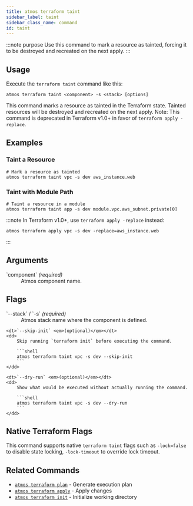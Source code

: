 ```yaml
---
title: atmos terraform taint
sidebar_label: taint
sidebar_class_name: command
id: taint
---
```


:::note purpose
Use this command to mark a resource as tainted, forcing it to be destroyed and recreated on the next apply.
:::

<Screengrab title="atmos terraform taint --help" slug="atmos-terraform-taint--help" />

## Usage

Execute the `terraform taint` command like this:

```shell
atmos terraform taint <component> -s <stack> [options]
```

This command marks a resource as tainted in the Terraform state. Tainted resources will be destroyed and recreated on the next apply. Note: This command is deprecated in Terraform v1.0+ in favor of `terraform apply -replace`.

## Examples

### Taint a Resource

```shell
# Mark a resource as tainted
atmos terraform taint vpc -s dev aws_instance.web
```

### Taint with Module Path

```shell
# Taint a resource in a module
atmos terraform taint app -s dev module.vpc.aws_subnet.private[0]
```

:::note
In Terraform v1.0+, use `terraform apply -replace` instead:
```shell
atmos terraform apply vpc -s dev -replace=aws_instance.web
```
:::

## Arguments

<dl>
    <dt>`component` <em>(required)</em></dt>
    <dd>
        Atmos component name.
    </dd>
</dl>

## Flags

<dl>
    <dt>`--stack` / `-s` <em>(required)</em></dt>
    <dd>
        Atmos stack name where the component is defined.
    </dd>

    <dt>`--skip-init` <em>(optional)</em></dt>
    <dd>
        Skip running `terraform init` before executing the command.

        ```shell
        atmos terraform taint vpc -s dev --skip-init
        ```
    </dd>

    <dt>`--dry-run` <em>(optional)</em></dt>
    <dd>
        Show what would be executed without actually running the command.

        ```shell
        atmos terraform taint vpc -s dev --dry-run
        ```
    </dd>
</dl>

## Native Terraform Flags

This command supports native `terraform taint` flags such as `-lock=false` to disable state locking, `-lock-timeout` to override lock timeout.

## Related Commands

- [`atmos terraform plan`](/cli/commands/terraform/terraform-plan) - Generate execution plan
- [`atmos terraform apply`](/cli/commands/terraform/terraform-apply) - Apply changes
- [`atmos terraform init`](/cli/commands/terraform/terraform-init) - Initialize working directory
